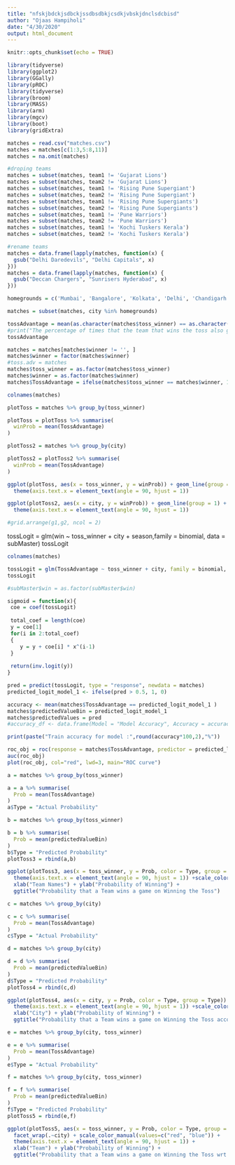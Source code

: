 ```yaml
---
title: "nfskjbdckjsdbckjssdbsdbkjcsdkjvbskjdnclsdcbisd"
author: "Ojaas Hampiholi"
date: "4/30/2020"
output: html_document
---
```


```r
knitr::opts_chunk$set(echo = TRUE)
```


```r
library(tidyverse)
library(ggplot2)
library(GGally)
library(pROC)
library(tidyverse)
library(broom)
library(MASS)
library(arm)
library(mgcv)
library(boot)
library(gridExtra)
```

```r
matches = read.csv("matches.csv")
matches = matches[c(1:3,5:8,11)]
matches = na.omit(matches)
```

```r
#droping teams
matches = subset(matches, team1 != 'Gujarat Lions')
matches = subset(matches, team2 != 'Gujarat Lions')
matches = subset(matches, team1 != 'Rising Pune Supergiant')
matches = subset(matches, team2 != 'Rising Pune Supergiant')
matches = subset(matches, team1 != 'Rising Pune Supergiants')
matches = subset(matches, team2 != 'Rising Pune Supergiants')
matches = subset(matches, team1 != 'Pune Warriors')
matches = subset(matches, team2 != 'Pune Warriors')
matches = subset(matches, team1 != 'Kochi Tuskers Kerala')
matches = subset(matches, team2 != 'Kochi Tuskers Kerala')
```

```r
#rename teams
matches = data.frame(lapply(matches, function(x) {
  gsub("Delhi Daredevils", "Delhi Capitals", x)
}))
matches = data.frame(lapply(matches, function(x) {
  gsub("Deccan Chargers", "Sunrisers Hyderabad", x)
}))

homegrounds = c('Mumbai', 'Bangalore', 'Kolkata', 'Delhi', 'Chandigarh', 'Jaipur', 'Chennai', 'Hyderabad')

matches = subset(matches, city %in% homegrounds)
```

```r
tossAdvantage = mean(as.character(matches$toss_winner) == as.character(matches$winner)) *100
#print("The percentage of times that the team that wins the toss also goes on to win the match is")
tossAdvantage
```

```r
matches = matches[matches$winner != '', ]
matches$winner = factor(matches$winner)
#toss.adv = matches
matches$toss_winner = as.factor(matches$toss_winner)
matches$winner = as.factor(matches$winner)
matches$TossAdvantage = ifelse(matches$toss_winner == matches$winner, 1, 0)
```

```r
colnames(matches)
```

```r
plotToss = matches %>% group_by(toss_winner)

plotToss = plotToss %>% summarise(
  winProb = mean(TossAdvantage)
)

plotToss2 = matches %>% group_by(city)

plotToss2 = plotToss2 %>% summarise(
  winProb = mean(TossAdvantage)
)
```


```r

ggplot(plotToss, aes(x = toss_winner, y = winProb)) + geom_line(group = 1) +
  theme(axis.text.x = element_text(angle = 90, hjust = 1))

ggplot(plotToss2, aes(x = city, y = winProb)) + geom_line(group = 1) +
  theme(axis.text.x = element_text(angle = 90, hjust = 1))

#grid.arrange(g1,g2, ncol = 2)
```

tossLogit = glm(win ~ toss_winner + city + season,family = binomial, 
                               data = subMaster)
tossLogit

```r
colnames(matches)
```

```r
tossLogit = glm(TossAdvantage ~ toss_winner + city, family = binomial, data = matches)
tossLogit
```

```r
#subMaster$win = as.factor(subMaster$win)

sigmoid = function(x){
 coe = coef(tossLogit)
 
 total_coef = length(coe)
 y = coe[1]
 for(i in 2:total_coef)
 {
    y = y + coe[i] * x^(i-1)
 }
 
 return(inv.logit(y))
}

pred = predict(tossLogit, type = "response", newdata = matches)
predicted_logit_model_1 <- ifelse(pred > 0.5, 1, 0)

accuracy <- mean(matches$TossAdvantage == predicted_logit_model_1 )
matches$predictedValueBin = predicted_logit_model_1
matches$predictedValues = pred
#accuracy_df <- data.frame(Model = "Model Accuracy", Accuracy = accuracy, stringsAsFactors = FALSE)

print(paste("Train accuracy for model :",round(accuracy*100,2),"%"))

roc_obj = roc(response = matches$TossAdvantage, predictor = predicted_logit_model_1, smoothed = TRUE)
auc(roc_obj)
plot(roc_obj, col="red", lwd=3, main="ROC curve")
```

```r
a = matches %>% group_by(toss_winner)

a = a %>% summarise(
  Prob = mean(TossAdvantage)
)
a$Type = "Actual Probability"

b = matches %>% group_by(toss_winner)

b = b %>% summarise(
  Prob = mean(predictedValueBin)
)
b$Type = "Predicted Probability"
plotToss3 = rbind(a,b)
```

```r
ggplot(plotToss3, aes(x = toss_winner, y = Prob, color = Type, group = Type)) + geom_line() +
  theme(axis.text.x = element_text(angle = 90, hjust = 1)) +scale_color_manual(values=c("blue", "red")) +
  xlab("Team Names") + ylab("Probability of Winning") +
  ggtitle("Probability that a Team wins a game on Winning the Toss")
```

```r
c = matches %>% group_by(city)

c = c %>% summarise(
  Prob = mean(TossAdvantage)
)
c$Type = "Actual Probability"

d = matches %>% group_by(city)

d = d %>% summarise(
  Prob = mean(predictedValueBin)
)
d$Type = "Predicted Probability"
plotToss4 = rbind(c,d)
```

```r
ggplot(plotToss4, aes(x = city, y = Prob, color = Type, group = Type)) + geom_line() +
  theme(axis.text.x = element_text(angle = 90, hjust = 1)) +scale_color_manual(values=c("blue", "red")) +
  xlab("City") + ylab("Probability of Winning") +
  ggtitle("Probability that a Team wins a game on Winning the Toss according to City")
```


```r
e = matches %>% group_by(city, toss_winner)

e = e %>% summarise(
  Prob = mean(TossAdvantage)
)
e$Type = "Actual Probability"

f = matches %>% group_by(city, toss_winner)

f = f %>% summarise(
  Prob = mean(predictedValueBin)
)
f$Type = "Predicted Probability"
plotToss5 = rbind(e,f)
```

```r
ggplot(plotToss5, aes(x = toss_winner, y = Prob, color = Type, group = Type)) + geom_line() +
  facet_wrap(.~city) + scale_color_manual(values=c("red", "blue")) +
  theme(axis.text.x = element_text(angle = 90, hjust = 1)) +
  xlab("Team") + ylab("Probability of Winning") +
  ggtitle("Probability that a Team wins a game on Winning the Toss wrt to City")
```



